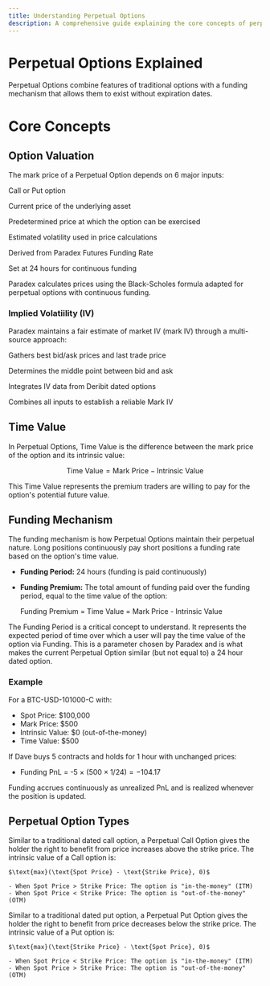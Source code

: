 ```yaml
---
title: Understanding Perpetual Options
description: A comprehensive guide explaining the core concepts of perpetual options
---
```


# Perpetual Options Explained

Perpetual Options combine features of traditional options with a funding mechanism that allows them to exist without expiration dates.

# Core Concepts

## Option Valuation

The mark price of a Perpetual Option depends on 6 major inputs:

<CardGroup cols={3}>
  <Card title="Option Type" icon="fa-solid fa-toggle-on">
    <p class="text-sm">Call or Put option</p>
  </Card>
  <Card title="Spot Oracle Price" icon="fa-solid fa-chart-line">
    <p class="text-sm">Current price of the underlying asset</p>
  </Card>
  <Card title="Strike Price" icon="fa-solid fa-bullseye">
    <p class="text-sm">Predetermined price at which the option can be exercised</p>
  </Card>
  <Card title="Mark Implied Volatility (Mark IV)" icon="fa-solid fa-chart-bar">
    <p class="text-sm">Estimated volatility used in price calculations</p>
  </Card>
  <Card title="Interest Rate" icon="fa-solid fa-percent">
    <p class="text-sm">Derived from Paradex Futures Funding Rate</p>
  </Card>
  <Card title="Funding Period" icon="fa-solid fa-clock">
    <p class="text-sm">Set at 24 hours for continuous funding</p>
  </Card>
</CardGroup>

Paradex calculates prices using the Black-Scholes formula adapted for perpetual options with continuous funding.

### Implied Volatiility (IV)

Paradex maintains a fair estimate of market IV (mark IV) through a multi-source approach:

<CardGroup cols={2}>
  <Card title="Market Data Collection" icon="fa-solid fa-database">
    <p class="text-sm">Gathers best bid/ask prices and last trade price</p>
  </Card>
  <Card title="Mid Price Calculation" icon="fa-solid fa-calculator">
    <p class="text-sm">Determines the middle point between bid and ask</p>
  </Card>
  <Card title="External Calibration" icon="fa-solid fa-balance-scale">
    <p class="text-sm">Integrates IV data from Deribit dated options</p>
  </Card>
  <Card title="Fair Value Assessment" icon="fa-solid fa-check-circle">
    <p class="text-sm">Combines all inputs to establish a reliable Mark IV</p>
  </Card>
</CardGroup>

## Time Value

In Perpetual Options, Time Value is the difference between the mark price of the option and its intrinsic value:

$$\text{Time Value} = \text{Mark Price} - \text{Intrinsic Value}$$

This Time Value represents the premium traders are willing to pay for the option's potential future value.

## Funding Mechanism

The funding mechanism is how Perpetual Options maintain their perpetual nature. Long positions continuously pay short positions a funding rate based on the option's time value.

- **Funding Period:** 24 hours (funding is paid continuously)
- **Funding Premium:** The total amount of funding paid over the funding period, equal to the time value of the option:
  
  Funding Premium = Time Value = Mark Price - Intrinsic Value

<Tip title="Core Idea" icon="leaf">
The Funding Period is a critical concept to understand. It represents the expected period of time over which a user will pay the time value of the option via Funding. This is a parameter chosen by Paradex and is what makes the current Perpetual Option similar (but not equal to) a 24 hour dated option.
</Tip>

### Example

For a BTC-USD-101000-C with:
- Spot Price: $100,000
- Mark Price: $500
- Intrinsic Value: $0 (out-of-the-money)
- Time Value: $500

If Dave buys 5 contracts and holds for 1 hour with unchanged prices:
- Funding PnL = -5 × ($500 × 1/24) = -$104.17

Funding accrues continuously as unrealized PnL and is realized whenever the position is updated.

## Perpetual Option Types

<Tabs>
  <Tab title="Perpetual Call Options">
    Similar to a traditional dated call option, a Perpetual Call Option gives the holder the right to benefit from price increases above the strike price. The intrinsic value of a Call option is:
    
    $\text{max}(\text{Spot Price} - \text{Strike Price}, 0)$
    
    - When Spot Price > Strike Price: The option is "in-the-money" (ITM)
    - When Spot Price < Strike Price: The option is "out-of-the-money" (OTM)
  </Tab>
  <Tab title="Perpetual Put Options">
    Similar to a traditional dated put option, a Perpetual Put Option gives the holder the right to benefit from price decreases below the strike price. The intrinsic value of a Put option is:
    
    $\text{max}(\text{Strike Price} - \text{Spot Price}, 0)$
    
    - When Spot Price < Strike Price: The option is "in-the-money" (ITM)
    - When Spot Price > Strike Price: The option is "out-of-the-money" (OTM)
  </Tab>
</Tabs>
